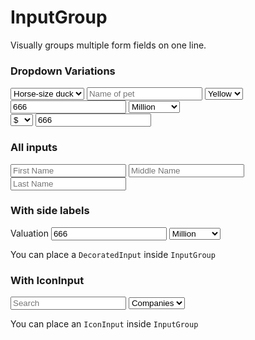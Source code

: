 

<Meta title="Forms|InputGroup" component={InputGroup} />

# InputGroup

Visually groups multiple form fields on one line.

<Props of={InputGroup} />

### Dropdown Variations

<Preview>
  <Story name="Dropdown Variations">
    <React.Fragment>
      <div className="margin--bottom">
        <InputGroup>
          <select name="type">
            <option value="1">Horse-size duck</option>
            <option value="2">Duck-size horse</option>
          </select>
          <input type="text" placeholder="Name of pet" />
          <select name="color">
            <option value="1">Yellow</option>
            <option value="2">Brown</option>
            <option value="2">White</option>
          </select>
        </InputGroup>
      </div>
      <div className="margin--bottom">
        <InputGroup>
          <input type="number" value="666" />
          <select name="unit">
            <option value="1">Million</option>
            <option value="2">Thousand</option>
          </select>
        </InputGroup>
      </div>
      <div className="margin--bottom">
      </div>
      <div className="margin--bottom">
        <InputGroup>
          <select name="currencty">
            <option value="USD">$</option>
            <option value="GBP">￡</option>
            <option value="YEN">￥</option>
          </select>
          <input type="number" value="666" />
        </InputGroup>
      </div>
    </React.Fragment>
  </Story>
</Preview>

### All inputs

<Preview>
  <Story name="All inputs">
    <InputGroup>
      <input type="text" placeholder="First Name" />
      <input type="text" placeholder="Middle Name" />
      <input type="text" placeholder="Last Name" />
    </InputGroup>
  </Story>
</Preview>

### With side labels

<Preview>
  <Story name="With side labels">
    <React.Fragment>
      <label>Valuation</label>
      <InputGroup>
        <DecoratedInput before="$">
          <input type="number" value="666" />
        </DecoratedInput>
        <select name="unit">
          <option value="1">Million</option>
          <option value="2">Thousand</option>
        </select>
      </InputGroup>
      <p className="margin--top">
        You can place a <code>DecoratedInput</code> inside <code>InputGroup</code>
      </p>
    </React.Fragment>
  </Story>
</Preview>

### With IconInput

<Preview>
  <Story name="With IconInput">
    <React.Fragment>
      <InputGroup>
        <IconInput IconLeft={SearchIcon}>
          <input type="search" placeholder="Search" />
        </IconInput>
        <select name="unit">
          <option value="1">Companies</option>
          <option value="2">Investors</option>
        </select>
      </InputGroup>
      <p className="margin--top">
        You can place an <code>IconInput</code> inside <code>InputGroup</code>
      </p>
    </React.Fragment>
  </Story>
</Preview>